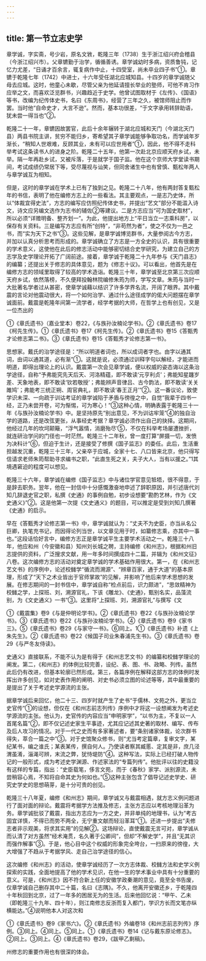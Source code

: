 ```yaml
---
---
---
```

title: 第一节立志史学
---



章学诚，字实斋，号少岩，原名文敩，乾隆三年（1738）生于浙江绍兴府会稽县（今浙江绍兴市）。父章镳勤于治学，循循善诱。章学诚幼时多病，资质鲁钝，记忆力尤差，“日诵才百余言，辄复病作中止，十四受室，尚未卒业四子书”①。章镳于乾隆七年（1742）中进士，十六年受任湖北应城知县。十四岁的章学诚随父母去应城。这时，他童心未歇，尽管父亲为他延请擅长举业的塾师，可他不肯习作应举之文，而喜欢泛览群书，兴趣趋近于史学。他曾试图取材于《左传》、《国语》等书，改编为纪传体史书，名曰《东周书》，经营了三年之久，被馆师阻止而作罢。当时他“自命史才，大言不逊”。然而，基本功很差，“于文字承用转辞助语，犹未尝一得当也”②。

乾隆二十一年，章镳因故罢官，此后十余年辗转于湖北应城和天门（今湖北天门县）两县书院主讲，贫穷不能归乡，寄希望其子章学诚能够争取功名，而学诚年岁渐长，“稍知人世艰难，反顾其业，未有可以应世用者”①，因此，他不得不走科举考试这条读书人的进身之阶。乾隆二十五年，他第一次赴北京应顺天府乡试，未举。隔一年再赴乡试，又被斥落，于是就学于国子监。他在这个京师大学堂读书期间，考试成绩仍常居下等，受尽蔑视与讪笑，但同舍诸生中也有曾慎、甄松年两人与章学诚互为相知。

但是，这时的章学诚在学术上已有了独到之见。乾隆二十八年，他有两封答复甄松年的书信，表明了他在编修方志上的一些看法。其主要观点，一是志乃史体，所以“体裁宜得史法”，方志的编写应仿照纪传体史书，并提出“艺文”部分不能滥入诗文，诗文应另编文选作为志书的辅佐②等建议。二是方志应当“可为国史取材”，所以必须“详赡明备、整齐划一”。为此，他提出地方上“平日当立一志乘科房”，以保存有关资料。三是编写方志应有所“创特”，“非苟然为者”，使之不仅为一邑之书，而“实为天下之书”③。这些见解，是章学诚博览群书，大量参阅古今方志，并加以认真分析思考而形成的。章学诚确立了方志是一方全史的认识，具有很重要的学术意义，这使他在此后的修志活动中能够密切结合史学研究，为建立自己的方志学及史学理论开拓了广阔前途。接着，章学诚于乾隆二十九年参与《天门县志》的编纂；还提出关于修志的具体意见，题为《修志十议》。可以看出，他首先是在编修方志的领域里取得了较高的学术造诣。乾隆三十年，章学诚至北京第三次应顺天府乡试，依然落榜，不久便拜投翰林院编修朱筠为师，学写文章。朱筠与当时一大批著名学者过从甚密，使章学诚藉以结识了许多学界名流，开阔了眼界。其中戴震的言论对他震动很大，将一个如何治学、通过什么途径成学的偌大问题摆在章学诚面前。戴震是乾隆年间第一流学者，经学考据的大师，在哲学上也有创见，又是一位杰出的

①《章氏遗书》（嘉业堂本）卷22，《与族孙汝楠论学书》。②《章氏遗书》卷17《柯先生传》。①《章氏遗书》卷17《柯先生传》。②《章氏遗书》卷15《答甄秀才论修志第二书》。③《章氏遗书》卷15《答甄秀才论修志第一书》。

思想家。戴氏的治学途径是：“所以明道者词也，所以成词者字也。由字以通其词，由词以通其道，必有渐”①。这就是说，必须通过训释字句以解经，才能进而明道，即得出理论上的认识。戴震第一次会见章学诚，便以权威的姿态诲以这条治学途径，自称“予弗能究先天后天、河洛精蕴，即不敢读‘元亨利贞’；弗能知星躔岁差、天象地表，即不敢读‘钦若敬授’；弗能辨声音律吕、古今韵法，即不敢读‘关关雎鸠’；弗能考三统正朔、周官典礼，即不敢读‘春王正月’”②。这一番议论，致使学识未深、一向疏于训诂考证的章学诚陷于矛盾与徬徨之中，自觉“我辈于四书一经，正乃未尝开卷，可为惭惕，可为寒心！”③这种心情，明确表露于乾隆三十一年《与族孙汝楠论学书》中。是坚持原先“别出意见，不为训诂牢笼”④的独自治学的道路，还是改弦更张，从事经史考据？章学诚必须作出自己的抉择。这期间，他经过几年的坎坷颠簸，“浮气嚣情，消磨殆尽’⑤，不仅在科举考场屡遭挫折，就连研治学问的门径也一时茫然。乾隆三十二年秋，曾一度打算“屏摄一切，发愤为决科计”⑥，但迫于生计，还是接受了修撰《国子监志》的委任。此后，生活重担越发沉重，乾隆三十三年，父亲卒于应城，全家十七、八口皆来北京，他只得写信请求老师朱筠帮助寻求编书之职，“此直生死之关，夫子大人，当有以援之。”1其境遇窘迫的程度可以想见。

乾隆三十六年，章学诚在编修《国子监志》中与诸位学官意见牴牾，很不得意，于是辞去职务。翌年，他在一封信中十分感慨激奋地申述了辞职原因，并引述唐代刘知几辞退史官之职，私撰《史通》的事例自勉，初步设想要“勘酌艺林，作为《文史通义》”②。这是他第一次提《文史通义》的题目，可以推定是受到刘知几撰著《史通》的启示。

早在《答甄秀才论修志第一书》中，章学诚就认为：“丈夫不为史臣，亦当从名公巨卿，执笔充书记，而因得论列当世，以文章见用于时，如纂修志乘，亦其中一事也。”这段话恰好言中，编修方志正是章学诚平生主要学术活动之一。乾隆三十八年，他应和州（今安徽和县）知州刘长城之聘，主持编修《和州志》，根据和州旧志提供的资料，广泛搜求文献，用一年多时间撰成四十二篇，并辑为《和州文征》八卷。这次编修方志的活动对奠定章学诚的学术基础作用很大。第一，在《和州志艺文书》的序例中，论述校雠学“循流而溯源”、“辨章百家，通于大道”的基本原理，形成了“天下之术业皆出于官师掌故”的见解，并影响了他后来学术思想的发展。在修志期间的一封书信中，章学诚自称“检点前后，识力颇进”，“思敛精神为校雠之学，上探班、刘，溯源官礼，下该《雕龙》、《史通》，甄别名实，品藻流别，为《文史通义》一书”③。这里将“上探班、刘，溯源官礼”与撰写《文

①《戴震集》卷9《与是仲明论学书》。②《章氏遗书》卷22《与族孙汝楠论学书》。③《章氏遗书》卷22《与族孙汝楠论学书》。④《章氏遗书》卷9《家书三》。⑤《章氏遗书》卷29《与家守一书》。⑥同上。1①《章氏遗书》补遗《上朱先生》。②《章氏遗书》卷22《候国子司业朱春浦先生书》。③《章氏遗书》卷29《与严冬友侍读》。

史通义》直接联系，不能不认为是有得于《和州志艺文书》的编纂和校雠学理论的阐发。第二，《和州志》的体例比较完善，设纪、表、图、书、政略、列传。虽然此后仍有改进，但基本轮廓已然形成。第三，各篇序例在解释这部方志的体例时发挥出许多创见，如对史表作用的阐明、对史书必须立图的论述等等，其中最重要的是提出了关于考述史学源流的主张。

据章学诚后来回忆，他二十三、四岁时就产生了史书“于儒林、文苑之外，更当立史官传”①的设想，但仅在《和州志前志列传》序例中才将这一设想阐发为考述史学源流的主张。他认为，史官传的内容应当“申明家学”，“以书为主，不复以一人首尾名篇”②，即不仅记述史家生平事迹，尤其应记述其史著的取材、编写、传布及后人攻习的情况。对于一代之史而有多家著述者，要“条别诸家体裁，论次群书得失，萃合一篇之中”③。对于史馆聚众修书，则“尤当考定篇章，复审文字，某纪某书，编之谁氏；某表某传，撰自何人。乃使读者察其臧慝、定其是非，庶几泾渭虽淆，淄渑可辨，末流之弊，犹恃堤防”④。这种写法，实际上已经打破人物传记的一般形式，成为考述史学渊源、作述家法的“专篇列传”。他批评以往的史籍没有这样的专篇，指出：“史臣载笔，侈言文苑，而于《春秋》家学、派别源流，未尝稍容心焉，不知将自命其史为何如也。”⑤这种主张包含了倡导记述史学史、研究史学史的思想萌芽，是十分可贵的创见。

乾隆三十八年夏，编修《和州志》期间，章学诚又与戴震相遇，就方志义例问题进行了面对面的辩论。戴震将考据学方法推及修志，主张方志应以考核地理沿革为务。章学诚批驳了戴震，指出方志应为一方之史，并非单纯的地理书，认为“考古固宜详慎，不得已而势不两全，无宁重文献而轻沿革耳”①。还进一步提出“夫修志者非示观美，将求其实用”的见解②。这场辩论，直使戴震无言可对，章学诚从而认清了对方虽然“经术淹贯，名久著于公卿间”，但却“不解史学”，并且“无其识而强作解事”③。于是，他心目中这个权威的形象完全垮台，一扫原来的徬徨，大大增强了不趋从于考据学风、走自己治学途径的信心。

这次编修《和州志》的活动，使章学诚经历了一次方志体裁、校雠方法和史学义例探索的实践，全面地提高了他的学术见识，在他一生的学术事业中具有十分重要的意义。可是，《和州志》因不符合新上任的安徽学政秦潮的意见，竟至全书告废，仅章学诚自己删存其中二十篇，名曰《志隅》。不久，他离开安徽还乡，于乾隆四十年秋回到北京，过了一年多的困居无为的生活。后来他回忆说：“甲午、乙未（即乾隆三十九年、四十年），则江南修志反浙而复入都门，学识方长而文笔亦纵横能达。”④说明他本人对这次和

①《章氏遗书》卷9《家书六》。②《章氏遗书》外编卷18《和州志前志列传》序例。③同上。④同上。⑤同上。①《章氏遗书》卷14《记与戴东原论修志》。②同上。③同上。④《章氏遗书》卷29，《跋甲乙剩稿》。

州修志的重要作用也有很深的体会。